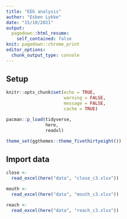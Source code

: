 ```yaml
---
title: "EEG analysis"
author: "Esben Lykke"
date: "15/10/2021"
output:
  pagedown::html_resume:
    self_contained: false
knit: pagedown::chrome_print
editor_options: 
  chunk_output_type: console
---
```


## Setup
```r
knitr::opts_chunk$set(echo = TRUE,
                      warning = FALSE,
                      message = FALSE,
                      cache = TRUE)

pacman::p_load(tidyverse,
               here,
               readxl)

theme_set(ggthemes::theme_fivethirtyeight())
```

## Import data
```r
close <- 
  read_excel(here("data", "close_c3.xlsx"))

mouth <- 
  read_excel(here("data", "mouth_c3.xlsx"))

reach <- 
  read_excel(here("data", "reach_c3.xlsx"))
```


